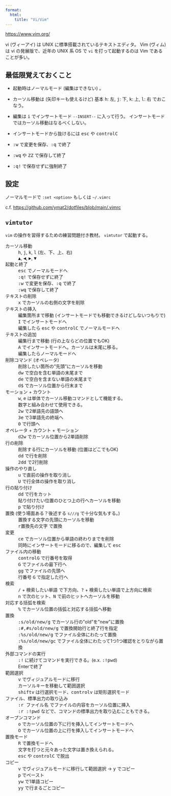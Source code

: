 ```yaml
---
format:
  html:
    title: "Vi/Vim"
---
```


<https://www.vim.org/>

vi (ヴィーアイ) は UNIX に標準搭載されているテキストエディタ。
Vim (ヴィム) は vi の発展版で、近年の UNIX 系 OS で `vi` を打って起動するのは
Vim であることが多い。


## 最低限覚えておくこと

- 起動時はノーマルモード (編集はできない) 。

- カーソル移動は (矢印キーも使えるけど)
  基本 <kbd>h</kbd>: 左, <kbd>j</kbd>: 下, <kbd>k</kbd>: 上, <kbd>l</kbd>: 右 でおこなう。

- 編集は <kbd>i</kbd> でインサートモード `--INSERT--` に入って行う。
  インサートモードではカーソル移動はなるべくしない。

- インサートモードから抜けるには <kbd>esc</kbd> や <kbd>control</kbd><kbd>C</kbd>

- <kbd>:w</kbd> で変更を保存、<kbd>:q</kbd> で終了

- <kbd>:wq</kbd> や <kbd>ZZ</kbd> で保存して終了

- <kbd>:q!</kbd> で保存せずに強制終了


## 設定

ノーマルモードで `:set <option>` もしくは `~/.vimrc`

c.f. <https://github.com/ymat2/dotfiles/blob/main/.vimrc>


## `vimtutor`

`vim` の操作を習得するための練習問題付き教材。
`vimtutor` で起動する。


カーソル移動
: <kbd>h</kbd>, <kbd>j</kbd>, <kbd>k</kbd>, <kbd>l</kbd> (左、下、上、右)
: <kbd>▲</kbd>, <kbd>◀︎</kbd>, <kbd>▶︎</kbd>, <kbd>▼</kbd>

起動と終了
: <kbd>esc</kbd> でノーマルモードへ
: <kbd>:q!</kbd> で保存せずに終了
: <kbd>:w</kbd> で変更を保存、<kbd>:q</kbd> で終了
: <kbd>:wq</kbd> で保存して終了

テキストの削除
: <kbd>x</kbd> でカーソルの右側の文字を削除

テキストの挿入
: 編集箇所まで移動 (インサートモードでも移動できるけどしないつもりで)
: <kbd>I</kbd> でインサートモードへ
: 編集したら <kbd>esc</kbd> や <kbd>controlC</kbd> でノーマルモードへ

テキストの追加
: 編集行まで移動 (行の上ならどの位置でもOK)
: <kbd>A</kbd> でインサートモードへ。カーソルは末尾に移る。
: 編集したらノーマルモードへ

削除コマンド (オペレータ)
: 削除したい箇所の"先頭"にカーソルを移動
: <kbd>dw</kbd> で空白を含む単語の末尾まで
: <kbd>de</kbd> で空白を含まない単語の末尾まで
: <kbd>d$</kbd> でカーソル位置から行末まで

モーション + カウント
: <kbd>w</kbd>, <kbd>e</kbd> は単体でカーソル移動コマンドとして機能する。
: 数字と組み合わせて使用できる。
: <kbd>2w</kbd> で2単語先の語頭へ
: <kbd>3e</kbd> で3単語先の終端へ
: <kbd>0</kbd> で行頭へ

オペレータ + カウント + モーション
: <kbd>d2w</kbd> でカーソル位置から2単語削除

行の削除
: 削除する行にカーソルを移動 (位置はどこでもOK)
: <kbd>dd</kbd> で行を削除
: <kbd>2dd</kbd> で2行削除

操作のやり直し
: <kbd>u</kbd> で直前の操作を取り消し
: <kbd>U</kbd> で行全体の操作を取り消し

行の貼り付け
: <kbd>dd</kbd> で行をカット
: 貼り付けたい位置のひとつ上の行へカーソルを移動
: <kbd>p</kbd> で貼り付け

置換 (使う場面ある？後述する `s///g` で十分な気もする。)
: 置換する文字の先頭にカーソルを移動
: <kbd>r置換先の文字</kbd> で置換

変更
: <kbd>ce</kbd> でカーソル位置から単語の終わりまでを削除
: 同時にインサートモードに移るので、編集して <kbd>esc</kbd>

ファイル内の移動
: <kbd>controlG</kbd> で行番号を取得
: <kbd>G</kbd> でファイルの最下行へ
: <kbd>gg</kbd> でファイルの先頭へ
: 行番号 <kbd>G</kbd> で指定した行へ

検索
: <kbd>/</kbd> + 検索したい単語 で下方向、<kbd>?</kbd> + 検索したい単語で上方向に検索
: <kbd>n</kbd> で次のヒット、<kbd>N</kbd> で前のヒットへカーソルを移動

対応する括弧を検索
: <kbd>%</kbd> でカーソル位置の括弧と対応する括弧へ移動

置換
: <kbd>:s/old/new/g</kbd> でカーソル行の"old"を"new"に置換
: <kbd>:#,#s/old/new/g</kbd> で置換開始行と終了行を指定
: <kbd>:%s/old/new/g</kbd> でファイル全体にわたって置換
: <kbd>:%s/old/new/gc</kbd> でファイル全体にわたって1つ1つ確認をとりながら置換

外部コマンドの実行
: <kbd>:!</kbd> に続けてコマンドを実行できる。(e.x. <kbd>:!pwd</kbd>)
: Enterで終了

範囲選択
: <kbd>v</kbd> でヴィジュアルモードに移行
: カーソルキーを移動して範囲選択
: <kbd>shift</kbd><kbd>v</kbd> は行選択モード、<kbd>control</kbd><kbd>v</kbd> は矩形選択モード

ファイル、標準出力の取り込み
: <kbd>:r ファイル名</kbd> でファイルの内容をカーソル位置に挿入
: <kbd>:r :!pwd</kbd> などで、コマンドの標準出力を取り込むこともできる。

オープンコマンド
: <kbd>o</kbd> でカーソル位置の下に行を挿入してインサートモードへ
: <kbd>O</kbd> でカーソル位置の上に行を挿入してインサートモードへ

置換モード
: <kbd>R</kbd> で置換モードへ
: 文字を打つと元々あった文字は置き換えられる。
: <kbd>esc</kbd> や <kbd>control</kbd><kbd>C</kbd> で脱出

コピー
: <kbd>v</kbd> でヴィジュアルモードに移行して範囲選択 → <kbd>y</kbd> でコピー
: <kbd>p</kbd> でペースト
: <kbd>yw</kbd> で1単語コピー
: <kbd>yy</kbd> で行まるごとコピー
